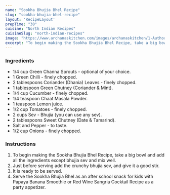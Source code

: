 ---
name: "Sookha Bhujia Bhel Recipe"
slug: "sookha-bhujia-bhel-recipe"
layout: 'RecipeLayout'
prepTime: "30"
cuisine: "North Indian Recipes"
cuisineSlug: "north-indian-recipes"
image: "https://www.archanaskitchen.com/images/archanaskitchen/1-Author/Nithya_Anantham/Sookha_Bhujia_Bhel_Recipe.jpg"
excerpt: "To begin making the Sookha Bhujia Bhel Recipe, take a big bowl and add all the ingredients except bhujia sev and mix well"
---

### Ingredients

- 1/4 cup Green Channa Sprouts - optional of your choice.
- 1 Green Chilli - finely chopped.
- 2 tablespoons Coriander (Dhania) Leaves - finely chopped.
- 1 tablespoon Green Chutney (Coriander & Mint).
- 1/4 cup Cucumber - finely chopped.
- 1/4 teaspoon Chaat Masala Powder.
- 1 teaspoon Lemon juice.
- 1/2 cup Tomatoes - finely chopped.
- 2 cups Sev - Bhujia  (you can use any sev).
- 2 tablespoons Sweet Chutney (Date & Tamarind).
- Salt and Pepper - to taste.
- 1/2 cup Onions - finely chopped.

### Instructions

1. To begin making the Sookha Bhujia Bhel Recipe, take a big bowl and add all the ingredients except bhujia sev and mix well.
1. Just before serving add the crunchy bhujia sev, and give it a good stir.
1. It is ready to be served.
1. Serve the Sookha Bhujia Bhel as an after school snack for kids with Papaya Banana Smoothie or Red Wine Sangria Cocktail Recipe as a party appetizer.
